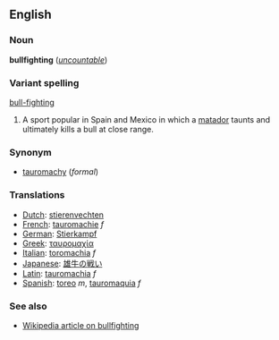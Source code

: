 ==English==
===Noun===
'''bullfighting''' (''[[uncountable]]'')

===Variant spelling===
[[bull-fighting]]

#A sport popular in Spain and Mexico in which a [[matador]] taunts and ultimately kills a bull at close range.

===Synonym===
*[[tauromachy]] (''formal'')

===Translations===
*[[Dutch]]: [[stierenvechten]]
*[[French]]: [[tauromachie]] ''f''
*[[German]]: [[Stierkampf]]
*[[Greek]]: [[ταυρομαχία]]
*[[Italian]]: [[toromachia]] ''f''
*[[Japanese]]: [[雄牛の戦い]]
*[[Latin]]: [[tauromachia]] ''f''
*[[Spanish]]: [[toreo]] ''m'', [[tauromaquia]] ''f''

===See also===
*[[w:Bullfighting|Wikipedia article on bullfighting]]